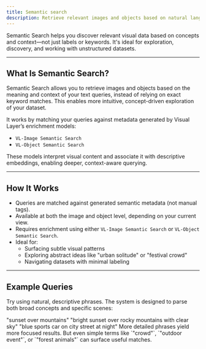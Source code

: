 ```yaml
---
title: Semantic search
description: Retrieve relevant images and objects based on natural language and contextual understanding—beyond keyword matching.
---
```


<Card title="How this Helps" icon="lightbulb">
  Semantic Search helps you discover relevant visual data based on concepts and context—not just labels or keywords. It's ideal for exploration, discovery, and working with unstructured datasets.
</Card>

---

## What Is Semantic Search?

Semantic Search allows you to retrieve images and objects based on the meaning and context of your text queries, instead of relying on exact keyword matches. This enables more intuitive, concept-driven exploration of your dataset.

It works by matching your queries against metadata generated by Visual Layer’s enrichment models:

- `VL-Image Semantic Search`
- `VL-Object Semantic Search`

These models interpret visual content and associate it with descriptive embeddings, enabling deeper, context-aware querying.

---

## How It Works

- Queries are matched against generated semantic metadata (not manual tags).
- Available at both the image and object level, depending on your current view.
- Requires enrichment using either `VL-Image Semantic Search` or `VL-Object Semantic Search`.
- Ideal for:
  - Surfacing subtle visual patterns
  - Exploring abstract ideas like "urban solitude" or "festival crowd"
  - Navigating datasets with minimal labeling

---

## Example Queries

Try using natural, descriptive phrases. The system is designed to parse both broad concepts and specific scenes:

<Card title="Simple Query">
"sunset over mountains"
</Card>

<Card title="Detailed Scene">
"bright sunset over rocky mountains with clear sky"
</Card>

<Card title="Combined Attributes">
"blue sports car on city street at night"
</Card>

<Tip>
More detailed phrases yield more focused results. But even simple terms like `"crowd"`, `"outdoor event"`, or `"forest animals"` can surface useful matches.
</Tip>
